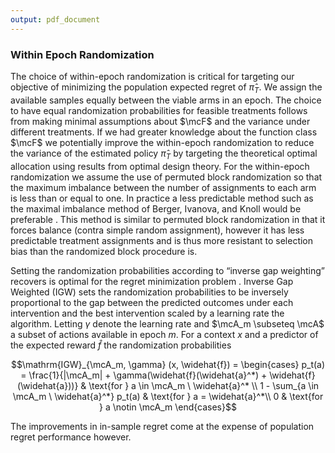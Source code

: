 ```yaml
---
output: pdf_document
---
```


### Within Epoch Randomization

The choice of within-epoch randomization is critical for targeting our objective of minimizing the population expected regret of $\widehat{\pi}_T$. We assign the available samples equally between the viable arms in an epoch. The choice to have equal randomization probabilities for feasible treatments follows from making minimal assumptions about $\mcF$ and the variance under different treatments. If we had greater knowledge about the function class $\mcF$ we potentially improve the within-epoch randomization to reduce the variance of the estimated policy $\widehat{\pi}_T$ by targeting the theoretical optimal allocation using results from optimal design theory. For the within-epoch randomization we assume the use of permuted block randomization so that the maximum imbalance between the number of assignments to each arm is less than or equal to one. In practice a less predictable method such as the maximal imbalance method of Berger, Ivanova, and Knoll would be preferable \citep{berger2003minimizing, salama2008efficient}. This method is similar to permuted block randomization in that it forces balance (contra simple random assignment), however it has less predictable treatment assignments and is thus more resistant to selection bias than the randomized block procedure is. 


Setting the randomization probabilities according to "inverse gap weighting" recovers is optimal for the regret minimization problem \citep{abe1999associative, foster2018practical}. Inverse Gap Weighted (IGW) sets the randomization probabilities to be inversely proportional to the gap between the predicted outcomes under each intervention and the best intervention scaled by a learning rate the algorithm. Letting $\gamma$ denote the learning rate and $\mcA_m \subseteq \mcA$ a subset of actions available in epoch $m$. For a context $x$ and a predictor of the expected reward $\widehat{f}$ the randomization probabilities

$$\mathrm{IGW}_{\mcA_m, \gamma} (x, \widehat{f}) = 
\begin{cases}
p_t(a) = \frac{1}{|\mcA_m| + \gamma(\widehat{f}(\widehat{a}^*) + \widehat{f}(\widehat{a}))} & 
\text{for } a  \in \mcA_m \ \widehat{a}^* \\
1 - \sum_{a \in \mcA_m \ \widehat{a}^*} p_t(a) & \text{for } a = \widehat{a}^*\\
0 & \text{for } a \notin \mcA_m
\end{cases}$$

The improvements in in-sample regret come at the expense of population regret performance however. 

